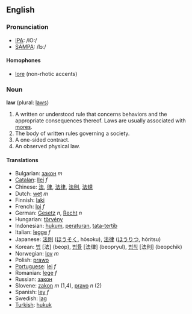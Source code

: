 ==English==
===Pronunciation===
*[[w:IPA|IPA]]: /lO:/
*[[w:SAMPA|SAMPA]]: /lɔː/
====Homophones====
*[[lore]] (non-rhotic accents)

===Noun===
'''law''' (plural: [[laws]])

# A written or understood rule that concerns behaviors and the appropriate consequences thereof.  Laws are usually associated with [[mores]].
# The body of written rules governing a society.
# A one-sided contract.
# An observed physical law.

====Translations====
*Bulgarian: [[закон]] ''m''
*[[Catalan]]: [[llei]] ''f''
*Chinese: [[法]], [[律]], [[法]][[律]], [[法則]], [[法規]]
*Dutch: [[wet]] ''m''
*Finnish: [[laki]]
*French: [[loi]] ''f''
*German: [[Gesetz]] ''n'', [[Recht]] ''n''
*Hungarian: [[törvény]]
*Indonesian: [[hukum]], [[atur|peraturan]], [[tata-tertib]]
*Italian: [[legge]] ''f''
*Japanese: [[法則]] ([[ほうそく]], hōsoku), [[法律]] ([[ほうりつ]], hōritsu)
*Korean: [[법]] [法] (beop), [[법률]] [法律] (beopryul), [[법칙]] [法則] (beopchik)
*Norwegian: [[lov]] ''m''
*Polish: [[prawo]]
*[[Portuguese]]: [[lei]] ''f''
*Romanian: [[lege]] ''f''
*Russian: [[закон]]
*Slovene: [[zakon]] ''m'' (1,4), [[pravo]] ''n'' (2)
*Spanish: [[ley]] ''f''
*Swedish: [[lag]] '' ''
*[[Turkish]]: [[hukuk]]